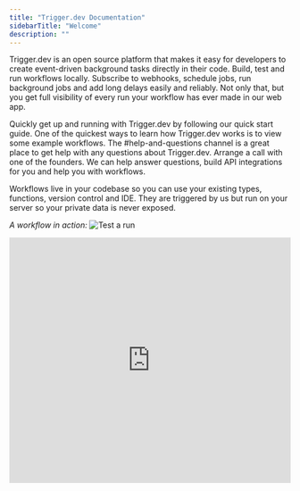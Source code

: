 ```yaml
---
title: "Trigger.dev Documentation"
sidebarTitle: "Welcome"
description: ""
---
```


Trigger.dev is an open source platform that makes it easy for developers to create event-driven background tasks directly in their code. Build, test and run workflows locally. Subscribe to webhooks, schedule jobs, run background jobs and add long delays easily and reliably. Not only that, but you get full visibility of every run your workflow has ever made in our web app.


<CardGroup>
  <Card title="Getting Started" icon="circle-play" href="/getting-started">
    Quickly get up and running with Trigger.dev by following our quick start
    guide.
  </Card>
  <Card
    title="Examples"
    icon="arrow-right-arrow-left"
    href="/examples/examples"
  >
    One of the quickest ways to learn how Trigger.dev works is to view some
    example workflows.
  </Card>
  <Card
    title="Join Our Discord"
    icon="discord"
    href="https://discord.gg/kA47vcd8P6"
  >
    The #help-and-questions channel is a great place to get help with any
    questions about Trigger.dev.
  </Card>
  <Card
    title="Schedule a call"
    icon="phone"
    href="https://cal.com/team/triggerdotdev/support"
  >
    Arrange a call with one of the founders. We can help answer questions, build
    API integrations for you and help you with workflows.
  </Card>
</CardGroup>



Workflows live in your codebase so you can use your existing types, functions, version control and IDE. They are triggered by us but run on your server so your private data is never exposed.


_A workflow in action:_
![Test a run](/images/workflow-demo.gif)

<iframe
  width="100%"
  height="440"
  src="https://www.youtube.com/embed/aFlwD0frvnQ?rel=0"
  title="YouTube video player"
  frameborder="0"
  allow="accelerometer; autoplay; clipboard-write; encrypted-media; gyroscope; picture-in-picture; web-share"
  allowfullscreen
></iframe>
&nbsp;
